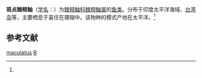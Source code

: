 {{Speciesbox
| taxon = Caracanthidae maculatus
| binomial_authority = (Gray, 1831)<ref name='id8500'>{{cite web| url =http://www.bioinfo.cn/db05/BjdwSpecies.php?action=view&id=8500| title =斑点棘颊鲉| work =《中国动物物种编目数据库》| publisher =中国科学院微生物研究所| author =中国科学院动物研究所| accessdate =2009-04-16| deadurl =yes| archiveurl =https://web.archive.org/web/20160305053702/http://www.bioinfo.cn/db05/BjdwSpecies.php?action=view&id=8500| archivedate =2016-03-05}}</ref>
}}

'''斑点棘颊鲉'''（[[学名|学名]]：{{lang|la|''Caracanthidae maculatus''}}）为[[棘颊鲉科|棘颊鲉科]][[棘颊鲉属|棘颊鲉属]]的[[鱼类|鱼类]]。分布于印度太平洋海域、[[台湾岛|台湾岛]]等，主要栖息于喜住在珊瑚中。该物种的模式产地在太平洋。<ref name='id8500'/>

== 参考文献 ==
{{reflist}}

{{鮋形目小作品}}
{{taxonbar}}

[[Category:棘颊鲉属|maculatus]]
[[Category:_1831年描述的鱼类|B]]